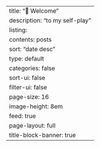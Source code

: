 ---
title: "🖖 Welcome"
description: "to my self-play"
listing:
  contents: posts
  sort: "date desc"
  type: default
  categories: false
  sort-ui: false
  filter-ui: false
  page-size: 16
  image-height: 8em
  feed: true
page-layout: full
title-block-banner: true
---